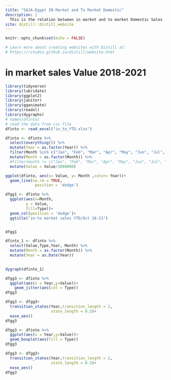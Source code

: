 ```yaml
---
title: "SAJA-Egypt IN Market and To Market Domestic"
description: |
  This is the relation between in market and to market Domestic Sales 
site: distill::distill_website
---
```


```r
knitr::opts_chunk$set(echo = FALSE)

# Learn more about creating websites with Distill at:
# https://rstudio.github.io/distill/website.html

```


# in market sales Value 2018-2021
```r
library(tidyverse)
library(lubridate)
library(ggplot2)
library(janitor)
library(gganimate)
library(readxl)
library(dygraphs)
# names(dfinto)
# read the data from csv file
dfinto <- read_excel("in_to_YTD.xlsx")
```


```r
dfinto <- dfinto %>% 
  select(everything()) %>% 
  mutate(Year = as.factor(Year)) %>% 
  filter(Month %in% c("Jan", "Feb", "Mar", "Apr", "May", "Jun", "Jul", "Aug", "Sep", "Oct") ) %>% 
  mutate(Month = as.factor(Month)) %>% 
  #filter(month != c("Jan", "Feb", "Mar", "Apr", "May", "Jun", "Jul", "Aug", "Sep", "Oct")) %>%
  mutate(Value = Value/1000000)

ggplot(dfinto, aes(x= Value, y= Month ,color= Year))+
  geom_line(na.rm = TRUE, 
             position = 'dodge')
```
```r
dfgg1 <- dfinto %>% 
  ggplot(aes(x=Month,
         y = Value,
         fill=Type))+
  geom_col(position = 'dodge')+
  ggtitle("in-to market sales YTD/Oct 18-21")


dfgg1

```

```r
dfinto_1 <- dfinto %>% 
  select(Value,Type,Year, Month) %>% 
  mutate(Month = as.factor(Month)) %>% 
  mutate(Year = as.Date(Year))
  

dygraph(dfinto_1)

```



```r

dfgg3 <- dfinto %>% 
  ggplot(aes(x = Year,y=Value))+
    geom_jitter(aes(col = Type))
dfgg3

dfgg3 <- dfgg3+
  transition_states(Year,transition_length = 2,
                    state_length = 0.5)+
  ease_aes()
dfgg3
```

```r


dfgg3 <- dfinto %>% 
  ggplot(aes(x = Year,y=Value))+
  geom_boxplot(aes(fill = Type))
dfgg3

dfgg3 <- dfgg3+
  transition_states(Year,transition_length = 2,
                    state_length = 0.5)+
  ease_aes()
dfgg3

```


